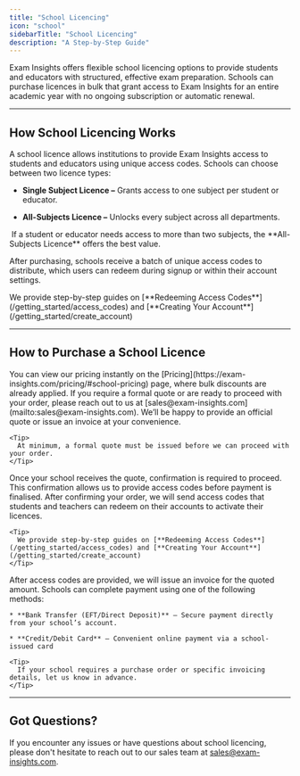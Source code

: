 ```yaml
---
title: "School Licencing"
icon: "school"
sidebarTitle: "School Licencing"
description: "A Step-by-Step Guide"
---
```


Exam Insights offers flexible school licencing options to provide students and educators with structured, effective exam preparation. Schools can purchase licences in bulk that grant access to Exam Insights for an entire academic year with no ongoing subscription or automatic renewal.

***

## How School Licencing Works

A school licence allows institutions to provide Exam Insights access to students and educators using unique access codes. Schools can choose between two licence types:

* **Single Subject Licence –** Grants access to one subject per student or educator.

* **All-Subjects Licence –** Unlocks every subject across all departments.

<Tip>
   If a student or educator needs access to more than two subjects, the **All-Subjects Licence** offers the best value.
</Tip>

After purchasing, schools receive a batch of unique access codes to distribute, which users can redeem during signup or within their account settings.

<Tip>
  We provide step-by-step guides on [**Redeeming Access Codes**](/getting_started/access_codes) and [**Creating Your Account**](/getting_started/create_account)
</Tip>

***

## How to Purchase a School Licence

<Steps>
  <Step title="View Instant Pricing">
    You can view our pricing instantly on the  
    [Pricing](https://exam-insights.com/pricing/#school-pricing) page, where bulk discounts are already applied.  
  </Step>

  <Step title="Request a Formal Quote or Invoice">
    If you require a formal quote or are ready to proceed with your order, please reach out to us at  
    [sales@exam-insights.com](mailto:sales@exam-insights.com). We’ll be happy to provide an official quote or issue an invoice at your convenience.

    <Tip>
      At minimum, a formal quote must be issued before we can proceed with your order.
    </Tip>
  </Step>

  <Step title="Confirm Your Order">
    Once your school receives the quote, confirmation is required to proceed. This confirmation allows us to provide access codes before payment is finalised.
  </Step>

  <Step title="Receive and Distribute Access Codes">
    After confirming your order, we will send access codes that students and teachers can redeem on their accounts to activate their licences.

    <Tip>
      We provide step-by-step guides on [**Redeeming Access Codes**](/getting_started/access_codes) and [**Creating Your Account**](/getting_started/create_account)
    </Tip>
  </Step>

  <Step title="Payment and Invoice">
    After access codes are provided, we will issue an invoice for the quoted amount. Schools can complete payment using one of the following methods:

    * **Bank Transfer (EFT/Direct Deposit)** – Secure payment directly from your school’s account.

    * **Credit/Debit Card** – Convenient online payment via a school-issued card

    <Tip>
      If your school requires a purchase order or specific invoicing details, let us know in advance.
    </Tip>
  </Step>
</Steps>

***

## Got Questions?

If you encounter any issues or have questions about school licencing, please don't hesitate to reach out to our sales team at [sales@exam-insights.com](mailto:sales@exam-insights.com).